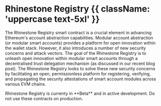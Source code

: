 # Rhinestone Registry {{ className: 'uppercase text-5xl' }}


The Rhinestone Registry smart contract is a crucial element in advancing Ethereum's account abstraction capabilities. Modular account abstraction (or modular smart accounts) provides a platform for open innovation within the wallet stack. However, it also introduces a number of new security concerns and attack vectors. The goal of the Rhinestone Registry is to unleash open innovation within modular smart accounts through a decentralised trust delegation mechanism (as discussed in our recent blog post). The Rhinestone Registry looks to solve these new security concerns by facilitating an open, permissionless platform for registering, verifying, and propagating the security attestations of smart account modules across various EVM chains.

<Note title="FYI">
  Rhinestone Registry is currenty  in **Beta** and in active development. Do not use these contracts on production.
</Note>
